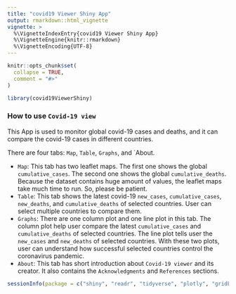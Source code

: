 ```yaml
---
title: "covid19 Viewer Shiny App"
output: rmarkdown::html_vignette
vignette: >
  %\VignetteIndexEntry{covid19 Viewer Shiny App}
  %\VignetteEngine{knitr::rmarkdown}
  %\VignetteEncoding{UTF-8}
---
```


```r
knitr::opts_chunk$set(
  collapse = TRUE,
  comment = "#>"
)
```

```r
library(covid19ViewerShiny)
```


### How to use `Covid-19 view`

This App is used to monitor global covid-19 cases and deaths, and it can compare the covid-19 cases in different countries.

There are four tabs: `Map`, `Table`, `Graphs`, and `About.

* `Map`: This tab has two leaflet maps. The first one shows the global `cumulative_cases`. The second one shows the global `cumulative_deaths`. Because the dataset contains huge amount of values, the leaflet maps take much time to run. So, please be patient.
* `Table`: This tab shows the latest covid-19 `new_cases`, `cumulative_cases`, `new_deaths`, and `cumulative_deaths` of selected countries. User can select multiple countries to compare them.
* `Graphs`: There are one column plot and one line plot in this tab. The column plot help user compare the latest `cumulative_cases` and `cumulative_deaths` of selected countries. The line plot tells user the `new_cases` and `new_deaths` of selected countries. With these two plots, user can understand how successful selected countries control the coronavirus pandemic.
* `About`: This tab has short introduction about `Covid-19 viewer` and its creator. It also contains the `Acknowledgments` and `References` sections.

```r
sessionInfo(package = c("shiny", "readr", "tidyverse", "plotly", "gridExtra", "shinyWidgets", "leaflet", "leaflet.providers", "ggplot2"))
```

